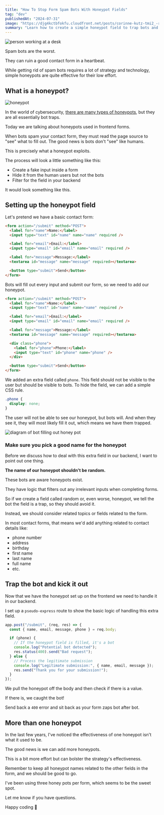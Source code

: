 ```yaml
---
title: "How To Stop Form Spam Bots With Honeypot Fields"
tag: "dev"
publishedAt: "2024-07-31"
image: "https://djg4kctbfokfu.cloudfront.net/posts/corinne-kutz-tmi2_-r5nfo-unsplash-scaled.jpeg"
summary: "Learn how to create a simple honeypot field to trap bots and stop them from completing your forms. No CAPTCHAs needed."
---
```


<Image
  src="https://djg4kctbfokfu.cloudfront.net/posts/corinne-kutz-tmi2_-r5nfo-unsplash-scaled.jpeg"
  alt="person working at a desk"
/>

Spam bots are the worst.

They can ruin a good contact form in a heartbeat.

While getting rid of spam bots requires a lot of strategy and technology, simple honeypots are quite effective for their low effort.

## What is a honeypot?

<Image
  src="https://djg4kctbfokfu.cloudfront.net/posts/giphy+(1).webp"
  alt="honeypot"
/>

In the world of cybersecurity, [there are many types of honeypots](<https://en.wikipedia.org/wiki/Honeypot_(computing)>), but they are all essentially bot traps.

Today we are talking about honeypots used in frontend forms.

When bots spam your contact form, they must read the page source to "see" what to fill out. The good news is bots don't "see" like humans.

This is precisely what a honeypot exploits.

The process will look a little something like this:

- Create a fake input inside a form
- Hide it from the human users but not the bots
- Filter for the field in your backend

It would look something like this.

## Setting up the honeypot field

Let's pretend we have a basic contact form:

```html
<form action="/submit" method="POST">
  <label for="name">Name:</label>
  <input type="text" id="name" name="name" required />

  <label for="email">Email:</label>
  <input type="email" id="email" name="email" required />

  <label for="message">Message:</label>
  <textarea id="message" name="message" required></textarea>

  <button type="submit">Send</button>
</form>
```

Bots will fill out every input and submit our form, so we need to add our honeypot.

```html
<form action="/submit" method="POST">
  <label for="name">Name:</label>
  <input type="text" id="name" name="name" required />

  <label for="email">Email:</label>
  <input type="email" id="email" name="email" required />

  <label for="message">Message:</label>
  <textarea id="message" name="message" required></textarea>

  <div class="phone">
    <label for="phone">Phone:</label>
    <input type="text" id="phone" name="phone" />
  </div>

  <button type="submit">Send</button>
</form>
```

We added an extra field called `phone`. This field should not be visible to the user but should be visible to bots. To hide the field, we can add a simple CSS rule.

```css
.phone {
  display: none;
}
```

The user will not be able to see our honeypot, but bots will. And when they see it, they will most likely fill it out, which means we have them trapped.

<Image
  src="https://djg4kctbfokfu.cloudfront.net/posts/CleanShot-2024-07-31-at-15.22.20%402x+(1).webp"
  alt="diagram of bot filling out honey pot"
/>

### Make sure you pick a good name for the honeypot

Before we discuss how to deal with this extra field in our backend, I want to point out one thing.

**The name of our honeypot shouldn't be random.**

These bots are aware honeypots exist.

They have logic that filters out any irrelevant inputs when completing forms.

So if we create a field called random or, even worse, honeypot, we tell the bot the field is a trap, so they should avoid it.

Instead, we should consider related topics or fields related to the form.

In most contact forms, that means we'd add anything related to contact details like:

- phone number
- address
- birthday
- first name
- last name
- full name
- etc.

## Trap the bot and kick it out

Now that we have the honeypot set up on the frontend we need to handle it in our backend.

I set up a <Code>pseudo-express</Code> route to show the basic logic of handling this extra field.

```js
app.post("/submit", (req, res) => {
  const { name, email, message, phone } = req.body;

  if (phone) {
    // If the honeypot field is filled, it's a bot
    console.log("Potential bot detected");
    res.status(400).send("Bad request");
  } else {
    // Process the legitimate submission
    console.log("Legitimate submission:", { name, email, message });
    res.send("Thank you for your submission!");
  }
});
```

We pull the honeypot off the body and then check if there is a value.

If there is, we caught the bot!

Send back a <Code>400</Code> error and sit back as your form zaps bot after bot.

## More than one honeypot

In the last few years, I've noticed the effectiveness of one honeypot isn't what it used to be.

The good news is we can add more honeypots.

This is a bit more effort but can bolster the strategy's effectiveness.

Remember to keep all honeypot names related to the other fields in the form, and we should be good to go.

I've been using three honey pots per form, which seems to be the sweet spot.

Let me know if you have questions.

Happy coding 🤙
